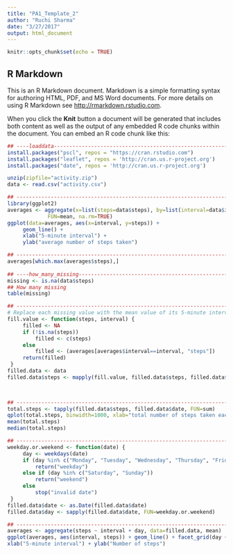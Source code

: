 ```yaml
---
title: "PA1_Template_2"
author: "Ruchi Sharma"
date: "3/27/2017"
output: html_document
---
```


```r
knitr::opts_chunk$set(echo = TRUE)
```

## R Markdown

This is an R Markdown document. Markdown is a simple formatting syntax for authoring HTML, PDF, and MS Word documents. For more details on using R Markdown see <http://rmarkdown.rstudio.com>.

When you click the **Knit** button a document will be generated that includes both content as well as the output of any embedded R code chunks within the document. You can embed an R code chunk like this:

```r
## ----loaddata------------------------------------------------------------ 
install.packages("pscl", repos = "https://cran.rstudio.com")
install.packages("leaflet", repos = 'http://cran.us.r-project.org')
install.packages("date", repos = 'http://cran.us.r-project.org')

unzip(zipfile="activity.zip") 
data <- read.csv("activity.csv") 

## ------------------------------------------------------------------------ 
library(ggplot2) 
averages <- aggregate(x=list(steps=data$steps), by=list(interval=data$interval), 
             FUN=mean, na.rm=TRUE) 
ggplot(data=averages, aes(x=interval, y=steps)) + 
     geom_line() + 
     xlab("5-minute interval") + 
     ylab("average number of steps taken") 

## ------------------------------------------------------------------------ 
averages[which.max(averages$steps),] 
 
## ----how_many_missing---------------------------------------------------- 
missing <- is.na(data$steps) 
## How many missing 
table(missing) 

## ------------------------------------------------------------------------ 
# Replace each missing value with the mean value of its 5-minute interval 
fill.value <- function(steps, interval) { 
     filled <- NA 
     if (!is.na(steps)) 
         filled <- c(steps) 
     else 
         filled <- (averages[averages$interval==interval, "steps"]) 
     return(filled) 
 } 
filled.data <- data 
filled.data$steps <- mapply(fill.value, filled.data$steps, filled.data$interval) 

 

## ------------------------------------------------------------------------ 
total.steps <- tapply(filled.data$steps, filled.data$date, FUN=sum) 
qplot(total.steps, binwidth=1000, xlab="total number of steps taken each day") 
mean(total.steps) 
median(total.steps) 

## ------------------------------------------------------------------------ 
weekday.or.weekend <- function(date) { 
     day <- weekdays(date) 
     if (day %in% c("Monday", "Tuesday", "Wednesday", "Thursday", "Friday")) 
         return("weekday") 
     else if (day %in% c("Saturday", "Sunday")) 
         return("weekend") 
     else 
         stop("invalid date") 
 } 
filled.data$date <- as.Date(filled.data$date) 
filled.data$day <- sapply(filled.data$date, FUN=weekday.or.weekend) 

## ------------------------------------------------------------------------ 
averages <- aggregate(steps ~ interval + day, data=filled.data, mean) 
ggplot(averages, aes(interval, steps)) + geom_line() + facet_grid(day ~ .) + 
xlab("5-minute interval") + ylab("Number of steps") 


```
